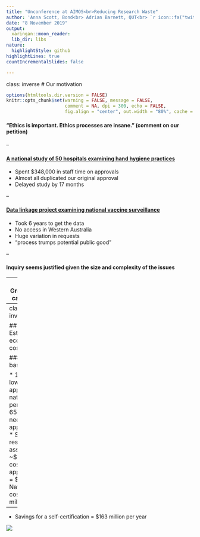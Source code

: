 ---
title: "Unconference at AIMOS<br>Reducing Research Waste"
author: 'Anna Scott, Bond<br> Adrian Barnett, QUT<br> `r icon::fa("twitter")` <a href="https://twitter.com/aidybarnett"> @aidybarnett</a><br> `r icon::fa("paper-plane")` <a href="mailto:a.barnett@qut.edu.au">a.barnett@qut.edu.au </a><br>'
date: "8 November 2019"
output:
  xaringan::moon_reader:
  lib_dir: libs
nature:
  highlightStyle: github
highlightLines: true
countIncrementalSlides: false

---
class: inverse
# Our motivation

```{r setup, include=FALSE}
options(htmltools.dir.version = FALSE)
knitr::opts_chunk$set(warning = FALSE, message = FALSE, 
                      comment = NA, dpi = 300, echo = FALSE,
                      fig.align = "center", out.width = "80%", cache = FALSE)
```

#### "Ethics is important. Ethics processes are insane." (comment on our petition)

--

#### [A national study of 50 hospitals examining hand hygiene practices](https://researchintegrityjournal.biomedcentral.com/articles/10.1186/s41073-016-0023-6)

* Spent $348,000 in staff time on approvals
* Almost all duplicated our original approval
* Delayed study by 17 months

--

#### [Data linkage project examining national vaccine surveillance](https://onlinelibrary.wiley.com/doi/full/10.1111/1753-6405.12929)

* Took 6 years to get the data
* No access in Western Australia
* Huge variation in requests
* "process trumps potential public good"

--

#### Inquiry seems justified given the size and complexity of the issues

---
## Grassroots campaign

#### Fobbed off when I wrote to minister 2 years ago

#### [Aimed to get more support](https://www.thepetitionsite.com/en-au/981/617/971/we-need-a-national-inquiry-to-streamlineimprove-research-ethics-and-governance-in-australia/)

```{r, out.width= '50%'}
knitr::include_graphics("https://raw.githubusercontent.com/agbarnett/talks/master/AIMOS/figures/petition.png")
```

---
class: inverse

## Estimated economic cost

### Costs based on:

* 14,200 low-risk applications nationally per year
* 65 days needed per application
* Salary research assistant ~$66K; cost per application = $12K
* National cost $168 million
--

* Savings for a self-certification = $163 million per year
  

![](https://media.giphy.com/media/xUA7bedqb7WksxLeb6/giphy.gif) 


